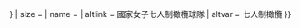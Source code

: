 {{country data {{{1}}}
| Flaglink/core
| variant = {{{variant|{{{2|}}}}}}
| size = {{{size|}}}
| name = {{{name|}}}
| altlink = 國家女子七人制橄欖球隊
| altvar = 七人制橄欖
}}<noinclude>{{documentation}}
</noinclude>